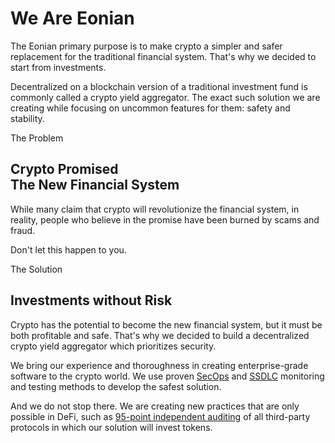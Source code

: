 # We Are Eonian

The Eonian primary purpose is to make crypto a simpler and safer replacement for the traditional financial system. 
That's why we decided to start from investments.

Decentralized on a blockchain version of a traditional investment fund is commonly called a crypto yield aggregator. 
The exact such solution we are creating while focusing on uncommon features for them: safety and stability. 


The Problem

## Crypto Promised <br/> The New Financial System

While many claim that crypto will revolutionize the financial system,
in reality, people who believe in the promise have been burned by scams and fraud.

Don't let this happen to you.


The Solution

## Investments without Risk

Crypto has the potential to become the new financial system, but it must be both profitable and safe. 
That's why we decided to build a decentralized crypto yield aggregator which prioritizes security.

We bring our experience and thoroughness in creating enterprise-grade software to the crypto world. 
We use proven [SecOps](https://www.servicenow.com/products/security-operations/what-is-secops.html) and [SSDLC](https://snyk.io/learn/secure-sdlc/) monitoring and testing methods to develop the safest solution. 

And we do not stop there. 
We are creating new practices that are only possible in DeFi, 
such as [95-point independent auditing](https://leovs09.notion.site/Crypto-Project-Audit-Checklist-e24414dcd1c94b5f818343d46f25013d) of all third-party protocols in which our solution will invest tokens. 

